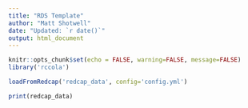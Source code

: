 ```yaml
---
title: "RDS Template"
author: "Matt Shotwell"
date: "Updated: `r date()`"
output: html_document
---
```


```r
knitr::opts_chunk$set(echo = FALSE, warning=FALSE, message=FALSE)
library('rccola')
```

```r
loadFromRedcap('redcap_data', config='config.yml')
```

```r
print(redcap_data)
```
